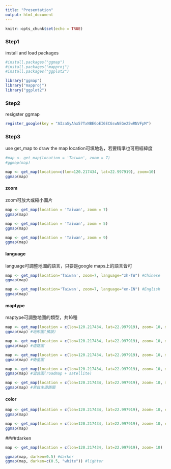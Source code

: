 ---
title: "Presentation"
output: html_document
---

```{r setup, include=FALSE}
knitr::opts_chunk$set(echo = TRUE)
```


### Step1
install and load packages
```{r}
#install.packages("ggmap")
#install.packages("mapproj")
#install.packages("ggplot2")

library("ggmap")
library("mapproj")
library("ggplot2")
```

### Step2
resigster ggmap
```{r}
register_google(key = "AIzaSyAhx57TxNBEGoEI6ECGswNEGe25wRNVFpM")
```

### Step3
use get_map to draw the map
location可填地名，若要精準也可用經緯度
```{r}
#map <- get_map(location = 'Taiwan', zoom = 7)
#ggmap(map)
```
```{r}
map <- get_map(location=c(lon=120.217434, lat=22.997919), zoom=10)
ggmap(map)
```

#### zoom
zoom可放大或縮小圖片
```{r}
map <- get_map(location = 'Taiwan', zoom = 7)
ggmap(map)
```
```{r}
map <- get_map(location = 'Taiwan', zoom = 5)
ggmap(map)
```
```{r}
map <- get_map(location = 'Taiwan', zoom = 9)
ggmap(map)
```

#### language
language可調整地圖的語言，只要是google maps上的語言皆可
```{r}
map <- get_map(location='Taiwan', zoom=7, language="zh-TW") #Chinese
ggmap(map)
```
```{r}
map <- get_map(location='Taiwan', zoom=7, language="en-EN") #English
ggmap(map)
```

#### maptype
maptype可調整地圖的類型，共16種
```{r}
map <- get_map(location = c(lon=120.217434, lat=22.997919), zoom= 10, maptype="terrain")
ggmap(map) #地形圖(預設)
```
```{r}
map <- get_map(location = c(lon=120.217434, lat=22.997919), zoom= 10, maptype="roadmap")
ggmap(map) #道路圖
```
```{r}
map <- get_map(location = c(lon=120.217434, lat=22.997919), zoom= 10, maptype="satellite")
ggmap(map) #衛星圖
```
```{r}
map <- get_map(location = c(lon=120.217434, lat=22.997919), zoom= 10, maptype="hybrid")
ggmap(map) #混合圖(roadmap + satellite)
```
```{r}
map <- get_map(location = c(lon=120.217434, lat=22.997919), zoom= 10, maptype="toner-lite")
ggmap(map) #黑白主道路圖
```

#### color
```{r}
map <- get_map(location = c(lon=120.217434, lat=22.997919), zoom= 10, color="color") #color
ggmap(map)
```
```{r}
map <- get_map(location = c(lon=120.217434, lat=22.997919), zoom= 10, color="bw") #black and white
ggmap(map)
```

####darken
```{r}
map <- get_map(location = c(lon=120.217434, lat=22.997919), zoom= 10)

ggmap(map, darken=0.5) #darker
ggmap(map, darken=c(0.5, "white")) #lighter
```
